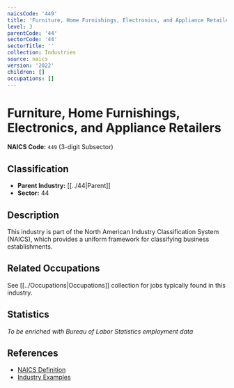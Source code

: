 ```yaml
---
naicsCode: '449'
title: 'Furniture, Home Furnishings, Electronics, and Appliance Retailers'
level: 3
parentCode: '44'
sectorCode: '44'
sectorTitle: ''
collection: Industries
source: naics
version: '2022'
children: []
occupations: []
---
```

# Furniture, Home Furnishings, Electronics, and Appliance Retailers

**NAICS Code:** `449` (3-digit Subsector)

## Classification

- **Parent Industry:** [[../44|Parent]]
- **Sector:** 44

## Description

This industry is part of the North American Industry Classification System (NAICS), which provides a uniform framework for classifying business establishments.

## Related Occupations

See [[../Occupations|Occupations]] collection for jobs typically found in this industry.

## Statistics

*To be enriched with Bureau of Labor Statistics employment data*

## References

- [NAICS Definition](https://www.census.gov/naics/)
- [Industry Examples](https://www.census.gov/naics/2022NAICS/)
